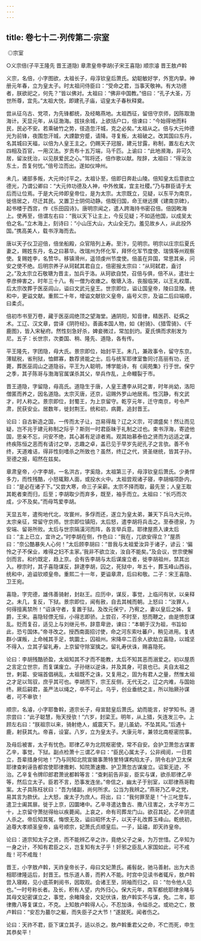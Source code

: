 ```yaml
---
---
---
```

title: 卷七十二·列传第二·宗室
---

 ◎宗室

○义宗倍(子平王隆先 晋王道隐) 章肃皇帝李胡(子宋王喜隐) 顺宗濬 晋王敖卢斡

义宗，名倍，小字图欲，太祖长子，母淳钦皇后萧氏。幼聪敏好学，外宽内挚。神册元年春，立为皇太子。时太祖问侍臣曰：“受命之君，当事天敬神。有大功德者，朕欲祀之，何先？”皆以佛对。太祖曰：“佛非中国教。”倍曰：“孔子大圣，万世所尊，宜先。”太祖大悦，即建孔子庙，诏皇太子春秋释奠。

尝从征乌古、党项，为先锋都统，及经略燕地。太祖西征，留倍守京师，因陈取渤海计。天显元年，从征渤海。拔扶余城，上欲括户口，倍谏曰：“今始得地而料民，民必不安。若乘破竹之势，径造忽汗城，克之必矣。”太祖从之。倍与大元帅德光为前锋，夜围忽汗城，大諲歙穷蹙，请降。寻复叛，太祖破之。改其国曰东丹，名其城曰天福，以倍为人皇王主之。仍赐天子冠服，建元甘露，称制，置左右大次四相及百官，一用汉法。岁贡布十五万端，马千匹。上谕曰：“此地濒海，非可久居，留汝抚治，以见朕爱民之心。”驾将还，倍作歌以献。陛辞，太祖曰：“得汝治东土，吾复何忧。”倍号泣而出。遂如仪坤州。

未几，诸部多叛，大元帅讨平之。太祖讣至，倍即日奔赴山陵。倍知皇太后意欲立德光，乃谓公卿曰：“大元帅功德及人神，中外攸属，宜主社稷。”乃与群臣请于太后而让位焉。于是大元帅即皇帝位，是为太宗。太宗既立，见疑，以东平为南京，徙倍居之，尽迁其民。又置卫士阴伺动静。倍既归国，命王继远撰《建南京碑》，起书楼于西宫，作《乐田园诗》。唐明宗闻之，遣人跨海持书密召倍。倍因畋海上。使再至，倍谓左右曰：“我以天下让主上，今反见疑；不如适他国，以成吴太伯之名。”立木海上，刻诗曰：“小山压大山，大山全无力。羞见故乡人，从此投外国。”携高美人，载书浮海而去。

唐以天子仪卫迎倍，倍坐船殿，众官陪列上寿。至汴，见明宗。明宗以庄宗后夏氏妻之，赐姓东丹，名之曰慕华。改瑞州为怀化军，拜怀化军节度使、瑞慎等州观察使。复赐姓李，名赞华。移镇滑州，遥领虔州节度使。倍虽在异国，常思其亲，问安之使不绝。后明宗养子从珂弑其君自立，倍密报太宗曰：“从珂弑君，盍讨之。”及太宗立石敬瑭为晋主，加兵于洛。从珂欲自焚，召倍与俱，倍不从，遣壮士李彦绅害之，时年三十八。有一僧为收瘗之。敬瑭入洛，丧服临哭，以王礼权厝。后太宗改葬于医巫闾山，谥曰文武元皇王。世宗即位，谥让国皇帝，陵曰显陵。统和中，更谥文献。重熙二十年，增谥文献钦义皇帝，庙号义宗，及谥二后曰端顺，曰柔贞。

倍初市书至万卷，藏于医巫闾绝顶之望海堂。通阴阳，知音律，精医药、砭焫之术。工辽、汉文章，尝译《阴符经》。善画本国人物，如《射骑》、《猎雪骑》、《千鹿图》，皆入宋秘府。然性刻急好杀，婢妾微过，常加刲灼。夏氏惧而求削发为尼。五子：长世宗，次娄国、稍、隆先、道隐，各有传。

平王隆先，字团隐，母大氏。景宗即位，始封平王。未几，兼政事令，留守东京。薄赋税，省刑狱，恤鳏寡，数荐贤能之士。后与统军耶律室鲁同讨高丽有功，还薨，葬医巫闾山之道隐谷。平王为人聪明，博学能诗，有《阆苑集》行于世。保宁之季，其子陈哥与渤海官属谋杀其父，举兵作乱，上命轘裂于市。

晋王道隐，字留隐，母高氏。道隐生于唐，人皇王遭李从珂之害，时年尚幼，洛阳僧匿而养之，因名道隐。太宗灭唐，还京，诏赐外罗山地居焉。性沉静，有文武才，时人称之。景宗即位，封蜀王，为上京留守。乾亨元年，迁守南京，号令严肃，民获安业。居数年，徙封荆王。统和初，病薨，追封晋王。

论曰：自古新造之国，一传而太子让，岂易得哉？辽之义宗，可谓盛矣！然让而见疑，岂不兆于建元称制之际乎？斯则一时君臣昧于礼制之过也。束书浮海，寄迹他国，思亲不忘，问安不绝，其心甚有足谅者焉。观其始慕泰伯之贤而为远适之谋，终疾陈恒之恶而有请讨之举，志趣之卓，盖已见于早岁先祀孔子之言欤。善不令终，天道难诘，得非性刻嗜杀之所致也？虽然，终辽之代，贤圣继统，皆其子孙。至德之报，昭然在兹矣。

章肃皇帝，小字李胡，一名洪古，字奚隐，太祖第三子，母淳钦皇后萧氏。少勇悍多力，而性残酷，小怒辄黥人面，或投水火中。太祖尝观诸子寝，李胡缩项卧内，曰：“是必在诸子下。”又尝大寒，命三子采薪。太宗不择而取，最先至；人皇王取其乾者束而归，后至；李胡取少而弃多，既至，袖手而立。太祖曰：“长巧而次成，少不及矣。”而母笃爱李胡。

天显五年，遣徇地代北，攻寰州，多俘而还，遂立为皇太弟，兼天下兵马大元帅。太宗亲征，常留守京师。世宗即位镇阳，太后怒，遣李胡将兵击之。至泰德泉，为安端、留哥所败。太后与世宗隔潢河而阵，各言举兵意。耶律屋质入谏太后曰：“主上已立，宜许之。”时李胡在侧，作色曰：“我在，兀欲安得立？”屋质曰：“奈公酷暴失人心何！”太后顾李胡曰：“昔我与太祖爱汝异于诸子，谚云：‘偏怜之子不保业，难得之妇不主家。’我非不欲立汝，汝自不能矣。”及会议，世宗使解剑而言。和约既定，趋上京。会有告李胡与太后谋废立者，徙李胡祖州，禁其出入。穆宗时，其子喜隐谋反，辞逮李胡，囚之，死狱中，年五十，葬玉峰山西谷。统和中，追谥钦顺皇帝。重熙二十一年，更谥章肃，后曰和敬。二子：宋王喜隐、卫王宛。

喜隐，字完德，雄伟善骑射，封赵王。应历中，谋反，事觉，上临问有状，以亲释之。未几，复反，下狱。景宗即位，闻有赦，自去其械而朝。上怒曰：“汝罪人，何得擅离禁所！”诏诛守者，复置于狱。及改元保宁，乃宥之，妻以皇后之姊，复爵，王宋。喜隐轻僄无恒，小得志即骄。上尝召，不时至，怒而鞭之，由是愤怨谋乱。贬而复召，适见上与刘继元书，辞意卑逊，谏曰：“本朝于汉为祖，书旨如此，恐亏国体。”帝寻改之。授西南面招讨使，命之河东索吐蕃户，稍见进用。复诱群小谋叛，上命械其手足，筑圜土，囚祖州。宋降卒二百余人欲劫立喜隐，以城坚不得入，立其子留礼寿，上京留守除室擒之。留礼寿伏诛，赐喜隐死。

论曰：李胡残酷骄盈，太祖知其不才而不能教，太后不知其恶而溺爱之。初以屋质之言定立世宗，而复谋废立。子孙继以逆诛，并及其身，可哀也已。夫自太祖之世，剌葛、安端首倡祸乱，太祖既不之诛，又复用之，固为有君人之量，然惟太祖之才足以驾驭，庶乎其可也。李胡而下，宗王反侧，无代无之，辽之内难，与国始终。厥后嗣君，虽严法以绳之，卒不可止。乌乎，创业垂统之主，所以贻厥孙谋者，可不审欤！

顺宗，名濬，小字耶鲁斡，道宗长子，母宣懿皇后萧氏。幼而能言，好学知书。道宗尝曰：“此子聪慧，殆天授欤！”六岁，封梁王。明年，从上猎，矢连发三中。上顾左右曰：“朕祖宗以来，骑射绝人，威震天下。是儿虽幼，不坠其风。”后遇十鹿，射获其九。帝喜，设宴。八岁，立为皇太子。大康元年，兼领北南枢密院事。

及母后被害，太子有忧色。耶律乙辛为北院枢密使，常不自安。会护卫萧忽古谋害乙辛，事觉，下狱。副点检萧十三谓乙辛曰：“臣民心属太子，公非阀阅，一日若立，吾辈措身何地！”乃与同知北院宣徽事萧特里特谋构陷太子，阴令右护卫太保耶律查剌诬告都宫使耶律撒剌、知院萧速撒、护卫萧忽古谋废立。诏案无迹，不治。乙辛复令牌印郎君萧讹都斡等言：“查剌前告非妄，臣实与谋，欲杀耶律乙辛等，然后立太子。臣若不言，恐事发连坐。”帝信之，幽太子于别室，以耶律燕哥鞫案。太子具陈枉状曰：“吾为储副，尚何所求。公当为我辨之。”燕哥乃乙辛之党，易其言为款伏。上大怒，废太子为庶人。将出，曰：“我何罪至是！”十三叱登车，遣卫士阖其扉。徙于上京，囚圜堵中。乙辛寻遣达鲁古、撒八往害之，太子年方二十，上京留守萧挞得绐以疾薨闻。上哀之，命有司葬龙门山。欲召其妃，乙辛阴遣人杀之。帝后知其冤，悔恨无及，谥曰昭怀太子，以天子礼改葬玉峰山。乾统初，追尊大孝顺圣皇帝，庙号顺宗，妃萧氏贞顺皇后。一子，延禧，即天祚皇帝。

论曰：道宗知太子之贤，而不能辨乙辛之诈，竟绝父子之亲，为万世惜。乙辛知为一身之计，不知有君臣之义，岂复知有太子乎！奸邪之臣乱人家国如此，可不戒哉！可不戒哉！

晋王，小字敖卢斡，天祚皇帝长子，母曰文妃萧氏。甫髫龀，驰马善射。出为大丞相耶律隆运后，封晋王。性乐道人善，而矜人不能。时宫中见读书者辄斥，敖卢斡尝入寝殿，见小底茶剌阅书，因取观。会诸王至，阴袖而归之，曰：“勿令他人见也。”一时号称长者。及长，积有人望，内外归心。保大元年，南军都统耶律余睹与其母文妃密谋立之，事觉，余睹降金，文妃伏诛，敖卢斡实不与谋，免。二年，耶律撒八等复谋立，不克。上知敖卢斡得人心，不忍加诛，令缢杀之。或劝之亡，敖卢斡曰：“安忍为蕞尔之躯，而失臣子之大节！”遂就死。闻者伤之。

论曰：天祚不君，臣下谋立其子，适以杀之。敖卢斡重君父之命，不亡而死，申生其恭矣平！

